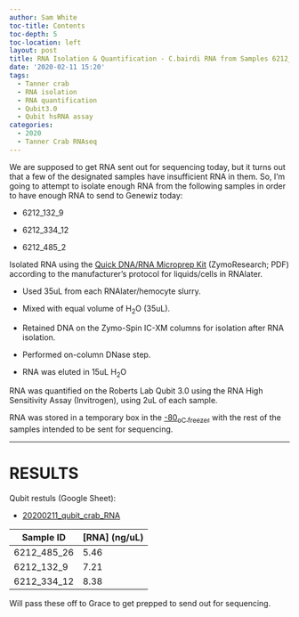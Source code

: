 ```yaml
---
author: Sam White
toc-title: Contents
toc-depth: 5
toc-location: left
layout: post
title: RNA Isolation & Quantification - C.bairdi RNA from Samples 6212_132_9 6212_334_12 6212_485_26
date: '2020-02-11 15:20'
tags:
  - Tanner crab
  - RNA isolation
  - RNA quantification
  - Qubit3.0
  - Qubit hsRNA assay
categories:
  - 2020
  - Tanner Crab RNAseq
---
```

We are supposed to get RNA sent out for sequencing today, but it turns out that a few of the designated samples have insufficient RNA in them. So, I'm going to attempt to isolate enough RNA from the following samples in order to have enough RNA to send to Genewiz today:

- 6212_132_9

- 6212_334_12

- 6212_485_2

Isolated RNA using the [Quick DNA/RNA Microprep Kit](https://github.com/RobertsLab/resources/blob/master/protocols/Commercial_Protocols/ZymoResearch_quick-dna-rna_microprep_plus_kit_20190411.pdf) (ZymoResearch; PDF) according to the manufacturer's protocol for liquids/cells in RNAlater.

- Used 35uL from each RNAlater/hemocyte slurry.

- Mixed with equal volume of H<sub>2</sub>O (35uL).

- Retained DNA on the Zymo-Spin IC-XM columns for isolation after RNA isolation.

- Performed on-column DNase step.

- RNA was eluted in 15uL H<sub>2</sub>O

RNA was quantified on the Roberts Lab Qubit 3.0 using the RNA High Sensitivity Assay (Invitrogen), using 2uL of each sample.

RNA was stored in a temporary box in the [-80<sub>o</sup>C freezer](http://b.link/srlab-80C) with the rest of the samples intended to be sent for sequencing.

---

# RESULTS

Qubit restuls (Google Sheet):

- [20200211_qubit_crab_RNA](https://docs.google.com/spreadsheets/d/1BzPNM_9smWWgCCxST1rUQeIkyDLjfXQ0drul76kVebY/edit?usp=sharing)

| Sample ID   | [RNA] (ng/uL) |
|-------------|---------------|
| 6212_485_26 | 5.46          |
| 6212_132_9  | 7.21          |
| 6212_334_12 | 8.38          |

Will pass these off to Grace to get prepped to send out for sequencing.

